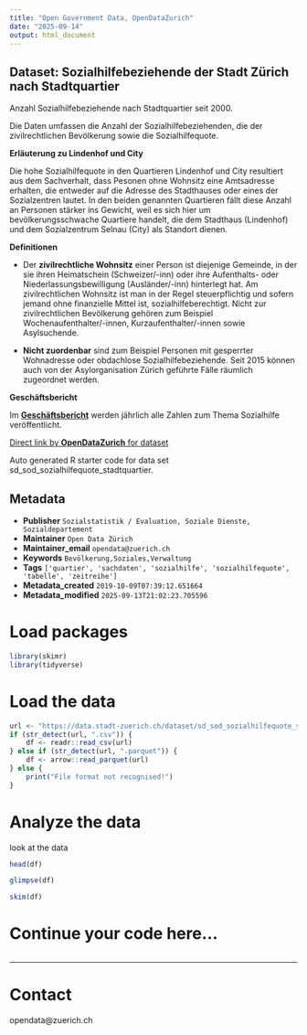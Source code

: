 ```yaml
---
title: "Open Government Data, OpenDataZurich"
date: "2025-09-14"
output: html_document
---
```


## Dataset: Sozialhilfebeziehende der Stadt Zürich nach Stadtquartier

Anzahl Sozialhilfebeziehende nach Stadtquartier seit 2000. 

Die Daten umfassen die Anzahl der Sozialhilfebeziehenden, die der zivilrechtlichen Bevölkerung sowie die Sozialhilfequote.

**Erläuterung zu Lindenhof und City**


Die hohe Sozialhilfequote in den Quartieren Lindenhof und City resultiert aus dem Sachverhalt, dass Pesonen ohne Wohnsitz eine Amtsadresse erhalten, die entweder auf die Adresse des Stadthauses oder eines der Sozialzentren lautet. In den beiden genannten Quartieren fällt diese Anzahl an Personen stärker ins Gewicht, weil es sich hier um bevölkerungsschwache Quartiere handelt, die dem Stadthaus (Lindenhof) und dem Sozialzentrum Selnau (City) als Standort dienen.


[]()

**Definitionen**


- Der **zivilrechtliche Wohnsitz** einer Person ist diejenige Gemeinde, in der sie ihren Heimatschein (Schweizer/-inn) oder ihre Aufenthalts- oder Niederlassungsbewilligung (Ausländer/-inn) hinterlegt hat. Am zivilrechtlichen Wohnsitz ist man in der Regel steuerpflichtig und sofern jemand ohne finanzielle Mittel ist, sozialhilfeberechtigt. Nicht zur zivilrechtlichen Bevölkerung gehören zum Beispiel Wochenaufenthalter/-innen, Kurzaufenthalter/-innen sowie Asylsuchende.

- **Nicht zuordenbar** sind zum Beispiel Personen mit gesperrter Wohnadresse oder obdachlose Sozialhilfebeziehende. Seit 2015 können auch von der Asylorganisation Zürich geführte Fälle räumlich zugeordnet werden.


[]()

**Geschäftsbericht**


Im [**Geschäftsbericht**](https://www.stadt-zuerich.ch/geschaeftsbericht) werden jährlich alle Zahlen zum Thema Sozialhilfe veröffentlicht.


[]()



[Direct link by **OpenDataZurich** for dataset](https://data.stadt-zuerich.ch/dataset/sd_sod_sozialhilfequote_stadtquartier)

Auto generated R starter code for data set sd_sod_sozialhilfequote_stadtquartier.

## Metadata

- **Publisher** `Sozialstatistik / Evaluation, Soziale Dienste, Sozialdepartement`
- **Maintainer** `Open Data Zürich`
- **Maintainer_email** `opendata@zuerich.ch`
- **Keywords** `Bevölk­erung,Soziales,Ver­walt­ung`
- **Tags** `['quartier', 'sachdaten', 'sozialhilfe', 'sozialhilfequote', 'tabelle', 'zeitreihe']`
- **Metadata_created** `2019-10-09T07:39:12.651664`
- **Metadata_modified** `2025-09-13T21:02:23.705596`


# Load packages

```r
library(skimr)
library(tidyverse)
```

# Load the data

```r
url <- "https://data.stadt-zuerich.ch/dataset/sd_sod_sozialhilfequote_stadtquartier/download/sd_sod_sozialhilfequote_stadtquartier.csv"
if (str_detect(url, ".csv")) {
    df <- readr::read_csv(url)
} else if (str_detect(url, ".parquet")) {
    df <- arrow::read_parquet(url)
} else {
    print("File format not recognised!")
}
```

# Analyze the data

look at the data
```r
head(df)
```

```r
glimpse(df)
```

```r
skim(df)
```

# Continue your code here...

```r

```

------------------------------------------------------------------------

# Contact

opendata@zuerich.ch
